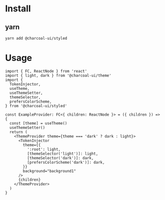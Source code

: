 
<Meta title="styled/README" />

# Install

## yarn

```
yarn add @charcoal-ui/styled
```

# Usage

```tsx
import { FC, ReactNode } from 'react'
import { light, dark } from '@charcoal-ui/theme'
import {
  TokenInjector,
  useTheme,
  useThemeSetter,
  themeSelector,
  prefersColorScheme,
} from '@charcoal-ui/styled'

const ExampleProvider: FC<{ children: ReactNode }> = ({ children }) => {
  const [theme] = useTheme()
  useThemeSetter()
  return (
    <ThemeProvider theme={theme === 'dark' ? dark : light}>
      <TokenInjector
        theme={{
          ':root': light,
          [themeSelector('light')]: light,
          [themeSelector('dark')]: dark,
          [prefersColorScheme('dark')]: dark,
        }}
        background="background1"
      />
      {children}
    </ThemeProvider>
  )
}
```
